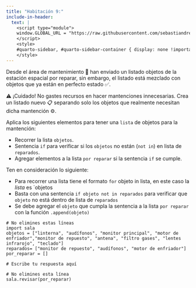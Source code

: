 ```yaml
---
title: "Habitación 9:"
include-in-header:
  text: |
    <script type="module">
    window.GLOBAL_URL = "https://raw.githubusercontent.com/sebastiandres/pyschool_2025/refs/heads/main/quarto/rooms/sala_09.py";
    </script>
    <style>
    #quarto-sidebar, #quarto-sidebar-container { display: none !important; }
    </style>
---
```


Desde el área de mantenimiento 🔧 han enviado un listado objetos de la estación espacial por reparar, sin embargo, el listado está
mezclado con objetos que ya están en perfecto estado ✅.

⚠️ ¡Cuidado! No gastes recursos en hacer mantenciones innecesarias. Crea un listado nuevo 📋 separando
solo los objetos que realmente necesitan dicha mantención ⚙️.

<div class="alert alert-info">
Aplica los siguientes elementos para tener una `lista` de objetos para la mantención:

- Recorrer la lista `objetos`.
- Sentencia `if` para verificar si los `objetos` no están (`not in`) en lista de `reparados`.
- Agregar elementos a la lista `por reparar` si la sentencia `if` se cumple.

</div>

::: {.callout-tip title="Pista" collapse="true"}
Ten en consideración lo siguiente:

- Para recorrer una lista tiene el formato `for` objeto in lista, en este caso la _lista_ es `objetos
- Basta con una sentencia `if objeto not in reparados` para verificar que `objeto` no está dentro de lista de `reparados`
- Se debe agregar el `objeto` que cumpla la sentencia a la lista `por reparar` con la función `.append(objeto)`

:::

```pyodide-python
# No elimines estas líneas
import sala
objetos = ["linterna", "audífonos", "monitor principal", "motor de enfriador","monitor de repuesto", "antena", "filtro gases", "lentes infrarojo", "teclado"]
reparados= ["monitor de repuesto", "audífonos", "motor de enfriador"]
por_reparar = []

# Escribe tu respuesta aquí

# No elimines esta línea
sala.revisar(por_reparar)
```